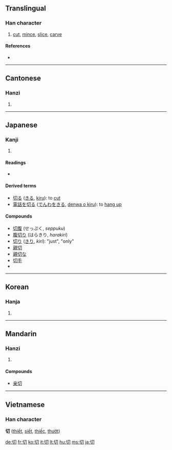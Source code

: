 {{see|切}}
==Translingual==

===Han character===
{{Han char|rn=18|rad=刀|as=02|sn=4|four=4772<sub>0</sub>|canj=心尸竹 (PSH)|ids=⿰[[七]][[刀]]}}

# [[cut]], [[mince]], [[slice]], [[carve]]

====References====
* {{Han ref|kx=0136.090|dkj=01858|dj=0307.050|hdz=10320.050|uh=5207|ud=20999|bh=A4C1|bd=42177}}

----

==Cantonese==

===Hanzi===
{{yue-hanzi|jyut=|y=chai3, chit3}}

# {{defn|Cantonese}}

----

==Japanese==

===Kanji===
{{ja-kanji|grade=2|rs=刀02}}

# {{defn|Japanese}}

====Readings====
* {{ja-readings|on=[[せつ]] (''setsu''), [[さい]] (''sai'')|kun=[[きる]] (''kiru''), [[きれ]] (''kire''), [[きり]] (''kiri'')}}

====Derived terms====
*[[切る]] ([[きる]], [[kiru]]): to [[cut]]
*[[電話を切る]] ([[でんわをきる]], [[denwa o kiru]]): to [[hang up]]

====Compounds====
* [[切腹]] (せっぷく, ''seppuku'')
* [[腹切り]] (はらきり, ''harakiri'')
* [[切り]] ([[きり]], ''kiri''): "just", "only"
* [[親切]]
* [[親切な]]
* [[切手]]
* {{term|切り紙||tr=[[きりがみ]], [[kirigami]]|lang=ja|sc=Jpan}}

----

==Korean==

===Hanja===
{{ko-hanja|hangeul=[[절]], [[체]]|eumhun=끊을 절, 온통 체|rv=jeol, che|mr=chŏl, ch'e}}

# {{defn|Korean}}

----

==Mandarin==

===Hanzi===
{{cmn-hanzi|pin=[[qì]] ([[qi4]]), [[qiē]] ([[qie1]]), [[qiè]] ([[qie4]])|wg=ch'i<sup>4</sup>, ch'ieh<sup>1</sup>, ch'ieh<sup>4</sup>}}

# {{defn|Mandarin}}

====Compounds====
* [[亲切]]

----

==Vietnamese==
===Han character===
'''切''' ([[thiết]], [[siết]], [[thiếc]], [[thướt]])

[[de:切]]
[[fr:切]]
[[ko:切]]
[[it:切]]
[[lt:切]]
[[hu:切]]
[[ms:切]]
[[ja:切]]